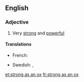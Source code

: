 ==English==

===Adjective===
{{infl|en|adjective|head=as [[strong]] as an [[ox]]}}

# {{simile}} Very [[strong]] and [[powerful]]

====Translations====
{{trans-top|very strong and powerful}}
* French: {{t|fr|fort comme un Turc}}
{{trans-mid}}
* Swedish: {{t|sv|stark som en björn}}, {{t|sv|stark som en oxe}}
{{trans-bottom}}

[[et:strong as an ox]]
[[fr:strong as an ox]]